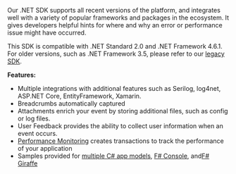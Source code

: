 Our .NET SDK supports all recent versions of the platform, and integrates well with a variety of popular frameworks and packages in the ecosystem. It gives developers helpful hints for where and why an error or performance issue might have occurred.

This SDK is compatible with .NET Standard 2.0 and .NET Framework 4.6.1. For older versions, such as .NET Framework 3.5, please refer to our [legacy SDK](/clients/csharp/).

**Features:**

- Multiple integrations with additional features such as Serilog, log4net, ASP.NET Core, EntityFramework, Xamarin.
- <PlatformLink to="/enriching-events/breadcrumbs/#automatic-breadcrumbs">Breadcrumbs automatically</PlatformLink> captured
- <PlatformLink to="/enriching-events/attachments/">Attachments</PlatformLink> enrich your event by storing additional files, such as config or log files.
- <PlatformLink to="/enriching-events/user-feedback/">User Feedback</PlatformLink> provides the ability to collect user information when an event occurs.
- [Performance Monitoring](/product/performance/) creates transactions to track the performance of your application
- Samples provided for [multiple C# app models](https://github.com/getsentry/sentry-dotnet/tree/main/samples), [F# Console](https://github.com/sentry-demos/fsharp), and[F# Giraffe](https://github.com/sentry-demos/giraffe)
